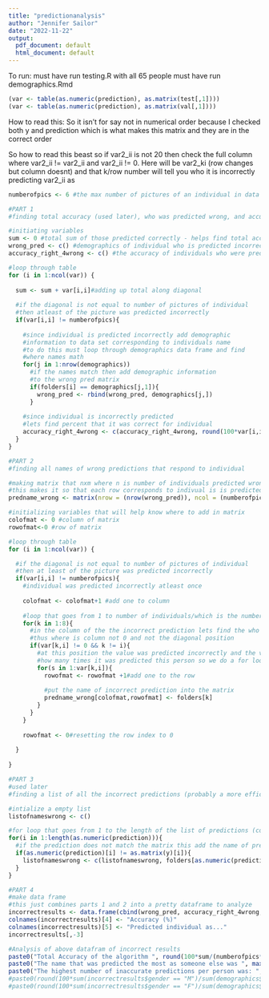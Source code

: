 ---
title: "predictionanalysis"
author: "Jennifer Sailor"
date: "2022-11-22"
output:
  pdf_document: default
  html_document: default
---

To run: must have run testing.R with all 65 people must have run demographics.Rmd

```{r}
(var <- table(as.numeric(prediction), as.matrix(test[,1])))
(var <- table(as.numeric(prediction), as.matrix(val[,1])))

```

How to read this: So it isn't for say not in numerical order because I checked both y and prediction which is what makes this matrix and they are in the correct order

So how to read this beast so if var2_ii is not 20 then check the full column where var2_ii != var2_ii and var2_ii != 0. Here will be var2_ki (row changes but column doesnt) and that k/row number will tell you who it is incorrectly predicting var2_ii as

```{r}
numberofpics <- 6 #the max number of pictures of an individual in data set

#PART 1
#finding total accuracy (used later), who was predicted wrong, and accuracy of those predicted wrong

#initiating variables
sum <- 0 #total sum of those predicted correctly - helps find total accuracy
wrong_pred <- c() #demographics of individual who is predicted incorrectly
accuracy_right_4wrong <- c() #the accuracy of individuals who were predicted incorrectly

#loop through table
for (i in 1:ncol(var)) {
  
  sum <- sum + var[i,i]#adding up total along diagonal
  
  #if the diagonal is not equal to number of pictures of individual
  #then atleast of the picture was predicted incorrectly
  if(var[i,i] != numberofpics){
    
    #since individual is predicted incorrectly add demographic 
    #information to data set corresponding to individuals name
    #to do this must loop through demographics data frame and find
    #where names math
    for(j in 1:nrow(demographics))
      #if the names match then add demographic information 
      #to the wrong pred matrix
      if(folders[i] == demographics[j,1]){
        wrong_pred <- rbind(wrong_pred, demographics[j,]) 
      }
    
    #since individual is incorrectly predicted
    #lets find percent that it was correct for individual
    accuracy_right_4wrong <- c(accuracy_right_4wrong, round(100*var[i,i]/(numberofpics), 2))
  }
}

#PART 2
#finding all names of wrong predictions that respond to individual

#making matrix that nxm where n is number of individuals predicted wrong and m is number of pictures incorrect
#this makes it so that each row corresponds to indivual is is predicted wrong and each column is the prediction
predname_wrong <- matrix(nrow = (nrow(wrong_pred)), ncol = (numberofpics-(min(accuracy_right_4wrong)/100*numberofpics)))

#initializing variables that will help know where to add in matrix
colofmat <- 0 #column of matrix
rowofmat<-0 #row of matrix

#loop through table
for (i in 1:ncol(var)) {

  #if the diagonal is not equal to number of pictures of individual
  #then at least of the picture was predicted incorrectly 
  if(var[i,i] != numberofpics){
    #individual was predicted incorrectly atleast once
    
    colofmat <- colofmat+1 #add one to column
    
    #loop that goes from 1 to number of individuals/which is the number of rows in var
    for(k in 1:8){
      #in the column of the the incorrect prediction lets find the who was predicted instead
      #thus where is column not 0 and not the diagonal position
      if(var[k,i] != 0 && k != i){
        #at this position the value was predicted incorrectly and the value of var[k,i] is 
        #how many times it was predicted this person so we do a for loop up to that value
        for(s in 1:var[k,i]){
          rowofmat <- rowofmat +1#add one to the row
          
          #put the name of incorrect prediction into the matrix
          predname_wrong[colofmat,rowofmat] <- folders[k]
        }
      }
    }
  
    rowofmat <- 0#resetting the row index to 0
    
  }
  
}

#PART 3
#used later
#finding a list of all the incorrect predictions (probably a more efficient way using var)

#intialize a empty list
listofnameswrong <- c()

#for loop that goes from 1 to the length of the list of predictions (could use length of y but it is the same)
for(i in 1:length(as.numeric(prediction))){
  #if the prediction does not match the matrix this add the name of prediction to list of wrong predictions
  if(as.numeric(prediction)[i] != as.matrix(y)[i]){
    listofnameswrong <- c(listofnameswrong, folders[as.numeric(prediction)[i]])
  }
}

#PART 4 
#make data frame
#this just combines parts 1 and 2 into a pretty dataframe to analyze
incorrectresults <- data.frame(cbind(wrong_pred, accuracy_right_4wrong, predname_wrong))
colnames(incorrectresults)[4] <- "Accuracy (%)"
colnames(incorrectresults)[5] <- "Predicted individual as..."
incorrectresults[,-3]
```

```{r}
#Analysis of above datafram of incorrect results
paste0("Total Accuracy of the algorithm ", round(100*sum/(numberofpics*8), 2), "%")
paste0("The name that was predicted the most as someone else was ", max(listofnameswrong), " with a count of ", sum(listofnameswrong == max(listofnameswrong)))
paste0("The highest number of inaccurate predictions per person was: ", numberofpics-(min(accuracy_right_4wrong)/100*numberofpics))
#paste0(round(100*sum(incorrectresults$gender == "M")/sum(demographics$gender == "M"),2),"% of the men were detected inaccurately") # (12/52)
#paste0(round(100*sum(incorrectresults$gender == "F")/sum(demographics$gender == "F"),2), "% of the women were detected inaccurately") #(4/13)

```



